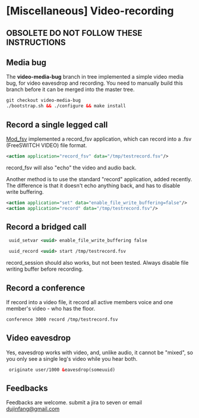 
# [Miscellaneous] Video-recording 

 


## **OBSOLETE DO NOT FOLLOW THESE INSTRUCTIONS**



## Media bug

The **video-media-bug** branch in tree implemented a simple video media bug, for video eavesdrop and recording. You need to manually build this branch before it can be merged into the master tree.

```xml
git checkout video-media-bug
./bootstrap.sh && ./configure && make install
```

## Record a single legged call

[Mod\_fsv](../Modules/mod_fsv_6587435.mdx#about) implemented a record\_fsv application, which can record into a .fsv (FreeSWITCH VIDEO) file format.

```xml
<action application="record_fsv" data="/tmp/testrecord.fsv"/>
```

record\_fsv will also "echo" the video and audio back.

Another method is to use the standard "record" application, added recently. The difference is that it doesn't echo anything back, and has to disable write buffering.

```xml
<action application="set" data="enable_file_write_buffering=false"/>
<action application="record" data="/tmp/testrecord.fsv"/>
```

## Record a bridged call

```xml
 uuid_setvar <uuid> enable_file_write_buffering false

 uuid_record <uuid> start /tmp/testrecord.fsv
```

record\_session should also works, but not been tested. Always disable file writing buffer before recording.

## Record a conference

If record into a video file, it record all active members voice and one member's video - who has the floor.

```xml
conference 3000 record /tmp/testrecord.fsv
```

## Video eavesdrop

Yes, eavesdrop works with video, and, unlike audio, it cannot be "mixed", so you only see a single leg's video while you hear both.

```xml
 originate user/1000 &eavesdrop(someuuid)
```

## Feedbacks

Feedbacks are welcome. submit a jira to seven or email [dujinfang@gmail.com](mailto:dujinfang@gmail.com)


